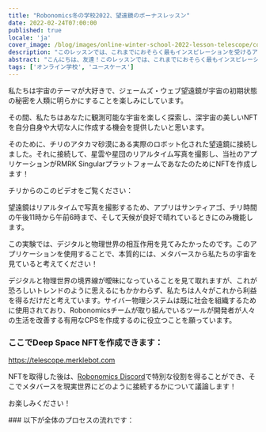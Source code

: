 ```yaml
---
title: "Robonomics冬の学校2022、望遠鏡のボーナスレッスン"
date: 2022-02-24T07:00:00
published: true
locale: 'ja'
cover_image: /blog/images/online-winter-school-2022-lesson-telescope/cover.jpg
description: "このレッスンでは、これまでにおそらく最もインスピレーションを受けるアプリを紹介します。私たちは宇宙のテーマが大好きで、ジェームズ・ウェブ望遠鏡が宇宙の初期状態の秘密を人類に明らかにすることを楽しみにしています。"
abstract: "こんにちは、友達！このレッスンでは、これまでにおそらく最もインスピレーションを受けるアプリを紹介します。"
tags: ['オンライン学校', 'ユースケース']
---
```


<PostExpiredInfo/>

私たちは宇宙のテーマが大好きで、ジェームズ・ウェブ望遠鏡が宇宙の初期状態の秘密を人類に明らかにすることを楽しみにしています。

その間、私たちはあなたに観測可能な宇宙を楽しく探索し、深宇宙の美しいNFTを自分自身や大切な人に作成する機会を提供したいと思います。

そのために、チリのアタカマ砂漠にある実際のロボット化された望遠鏡に接続しました。それに接続して、星雲や星団のリアルタイム写真を撮影し、当社のアプリケーションがRMRK SingularプラットフォームであなたのためにNFTを作成します！

チリからのこのビデオをご覧ください：

<YouTube id="https://youtu.be/Up8hESnXnaY" posterQuality="max" />

望遠鏡はリアルタイムで写真を撮影するため、アプリはサンティアゴ、チリ時間の午後11時から午前6時まで、そして天候が良好で晴れているときにのみ機能します。

この実験では、デジタルと物理世界の相互作用を見てみたかったのです。このアプリケーションを使用することで、本質的には、メタバースから私たちの宇宙を見ていると考えてください！

デジタルと物理世界の境界線が曖昧になっていることを見て取れますが、これが恐ろしいトレンドのように思えるにもかかわらず、私たちは人々がこれから利益を得るだけだと考えています。サイバー物理システムは既に社会を組織するために使用されており、Robonomicsチームが取り組んでいるツールが開発者が人々の生活を改善する有用なCPSを作成するのに役立つことを願っています。

<TextCard>

### ここでDeep Space NFTを作成できます：

https://telescope.merklebot.com

NFTを取得した後は、[Robonomics Discord](https://discord.gg/JpaN2XAmqY)で特別な役割を得ることができ、そこでメタバースを現実世界にどのように接続するかについて議論します！

お楽しみください！

</TextCard>

<TextCard>
### 以下が全体のプロセスの流れです：

<YouTube id="https://youtu.be/q7yaqlmrzZs" posterQuality="max"/>
</TextCard>